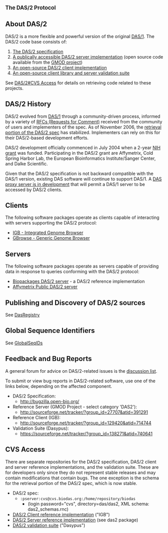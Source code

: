 <big>'''The DAS/2 Protocol'''</big>


== About DAS/2 ==

DAS/2 is a more flexible and powerful version of the original [[DAS/1]]. The DAS/2 code base consists of:

# [http://biodas.org/documents/das2/das2_protocol.html The DAS/2 specification]
# [http://das.biopackages.net/das/genome A publically accessible DAS/2 server implementation] (open source code available from the [http://www.gmod.org/ GMOD project])
# [http://genoviz.sourceforge.net An open-source DAS/2 client implementation]
# [http://sourceforge.net/projects/dasypus An open-source client library and server validation suite] 

See [[DAS/2#CVS Access]] for details on retrieving code related to these projects.

== DAS/2 History ==

DAS/2 evolved from [[DAS/1]] through a community-driven process, informed by a variety of [http://biodas.org/RFCs/index.html RFCs (Requests for Comment)] received from the community of users and implementers of the spec. As of November 2006, the [http://biodas.org/documents/das2/das2_get.html retrieval portion of the DAS/2 spec] has stabilized. Implementers can rely on this for their DAS/2-based development efforts.

DAS/2 development officially commenced in July 2004 when a 2-year [http://crisp.cit.nih.gov/crisp/CRISP_LIB.getdoc?textkey=6712060&p_grant_num=1R01HG003040-01&p_query=(DAS)&ticket=15416031&p_audit_session_id=72191905&p_audit_score=100&p_audit_numfound=1&p_keywords=DAS NIH grant] was funded. Participating in the DAS/2 grant are Affymetrix, Cold Spring Harbor Lab, the European Bioinformatics Institute/Sanger Center, and Dalke Scientific.

Given that the DAS/2 specification is not backward compatible with the DAS/1 version, existing DAS software will continue to support DAS/1. A [http://lists.open-bio.org/pipermail/das2/2006-October/000867.html DAS proxy server is in development] that will permit a DAS/1 server to be accessed by DAS/2 clients.

== Clients ==

The following software packages operate as clients capable of interacting with servers supporting the DAS/2 protocol:

* [http://genoviz.sourceforge.net IGB - Integrated Genome Browser]
* [http://www.gmod.org/ggb/ GBrowse - Generic Genome Browser]

== Servers ==

The following software packages operate as servers capable of providing data in response to queries conforming with the DAS/2 protocol:

* [http://das.biopackages.net/das/genome Biopackages DAS/2 server] - a DAS/2 reference implementation
* [http://netaffxdas.affymetrix.com/das2 Affymetrix Public DAS/2 server]

== Publishing and Discovery of DAS/2 sources ==

See [[DasRegistry]]

== Global Sequence Identifiers==

See [[GlobalSeqIDs]]

== Feedback and Bug Reports ==

A general forum for advice on DAS/2-related issues is the [http://biodas.org/mailman/listinfo/das2 discussion list].

To submit or view bug reports in DAS/2-related software, use one of the links below, depending on the affected component.

* DAS/2 Specification:
**   http://bugzilla.open-bio.org/
* Reference Server (GMOD Project - select category 'DAS2'):
**    http://sourceforge.net/tracker/?group_id=27707&atid=391291
* Reference Client (IGB):
**    http://sourceforge.net/tracker/?group_id=129420&atid=714744
* Validation Suite (Dasypus):
**    https://sourceforge.net/tracker/?group_id=138271&atid=740641

== CVS Access ==

There are separate repositories for the DAS/2 specification, DAS/2 client and server reference implementations, and the validation suite. These are for developers only since they do not represent stable releases and may contain modifications that contain bugs. The one exception is the schema for the retrieval portion of the DAS/2 spec, which is now stable.

* DAS/2 spec: 
** <code>:pserver:cvs@cvs.biodas.org:/home/repository/biodas</code>
*** (login password="cvs", directory=das/das2, XML schema: das2_schemas.rnc)
* [http://genoviz.sourceforge.net DAS/2 Client reference implementation] ("IGB")
* [http://gmod.org DAS/2 Server reference implementation] (see das2 package)
* [http://sourceforge.net/projects/dasypus/ DAS/2 validation suite] ("Dasypus")